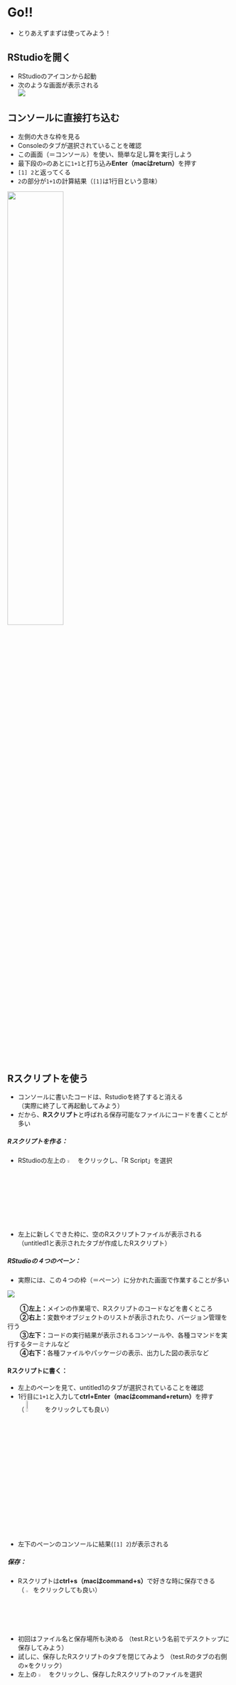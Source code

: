 # Go!! 

- とりあえずまずは使ってみよう！

## RStudioを開く

- RStudioのアイコンから起動
- 次のような画面が表示される  
![](./img/01_rstudio_start.png)  

## コンソールに直接打ち込む

- 左側の大きな枠を見る  
- Consoleのタブが選択されていることを確認
- この画面（＝コンソール）を使い、簡単な足し算を実行しよう
- 最下段の`>`のあとに`1+1`と打ち込み**Enter（macはreturn）**を押す
- `[1] 2`と返ってくる
- `2`の部分が`1+1`の計算結果（`[1]`は1行目という意味）

<div align="center">
<img src="./img/01_betauchi.png" width="50%">
</div>


## Rスクリプトを使う

- コンソールに書いたコードは、Rstudioを終了すると消える  
（実際に終了して再起動してみよう）  
- だから、**Rスクリプト**と呼ばれる保存可能なファイルにコードを書くことが多い

##### Rスクリプトを作る：{-}
- RStudioの左上の <img src="./img/01_create.png" width="4%"> 
をクリックし、「R Script」を選択
- 左上に新しくできた枠に、空のRスクリプトファイルが表示される  
（untitled1と表示されたタブが作成したRスクリプト）


##### RStudioの４つのペーン：{-}
- 実際には、この４つの枠（＝ペーン）に分かれた画面で作業することが多い

![](./img/01_rstudio_4pane.png)  
  
  　　**①左上：**メインの作業場で、Rスクリプトのコードなどを書くところ  
  　　**②右上：**変数やオブジェクトのリストが表示されたり、バージョン管理を行う  
  　　**③左下：**コードの実行結果が表示されるコンソールや、各種コマンドを実行するターミナルなど  
  　　**④右下：**各種ファイルやパッケージの表示、出力した図の表示など  

#### Rスクリプトに書く：{-}
- 左上のペーンを見て、untitled1のタブが選択されていることを確認
- 1行目に`1+1`と入力して**ctrl+Enter（macはcommand+return）**を押す  
 （ <img src="./img/01_run.png" width="8%"> をクリックしても良い）
- 左下のペーンのコンソールに結果(`[1] 2`)が表示される

##### 保存：{-}

- Rスクリプトは**ctrl+s（macはcommand+s）**で好きな時に保存できる  
（ <img src="./img/01_save.png" width="2.5%"> をクリックしても良い）
- 初回はファイル名と保存場所も決める
（test.Rという名前でデスクトップに保存してみよう）
- 試しに、保存したRスクリプトのタブを閉じてみよう
（test.Rのタブの右側の×をクリック）
- 左上の <img src="./img/01_open.png" width="4%"> をクリックし、保存したRスクリプトのファイルを選択   
（つまり、デスクトップにあるtest.Rを選択）
- Rスクリプトが先ほど保存した状態で開く 
  
##### さらに書く！：{-}  

- 続けて、簡単な引き算を実行しよう
- 2行目に`5-2`と入力する
- 2行目にカーソルを合わせて**ctrl+Enter**を押す
- 2行目の計算結果(`[1] 3`)が表示される
- 1行目にカーソルを合わせて**ctrl+Enter**を押す
- 1行目の計算結果(`[1] 2`)が表示される
- つまり、実行したい行にカーソルを合わせて**ctrl+Enter**を押せば良い
- 全ての行を一括で実行したいなら**ctrl+shift+Enter（macはcommand+shift+return）**
- 一部分だけ実行したいなら、下図のように実行したい行だけ選択して**ctrl+Enter**  
  
<div align="center">
<img src="./img/01_ichibu.png" width="10%">
</div>  
  
##### Rスクリプトを使うメリット：{-}
1. コードが保存できる（毎回書き直さなくて良い！）
1. 長く複雑なコードを書いたり、管理するのが楽  
1. 他の人に配布できる（分析を再現してもらいやすい）  
などなど...

## プロジェクト管理  
  
- 研究プロジェクトが進むと、ひとつのRスクリプトだけでは管理しきれなくなる
- **プロジェクト**を使えば、複数のRスクリプトや関連データなどを一つのフォルダにまとめて効率よく管理できる

##### プロジェクトの作成： {-}

- 左上の <img src="./img/01_project1.png" width="3%"> をクリックし、「New Directry」→「New Project」の順に選択  
- 次の画面で<u>①プロジェクト名</u>と、その<u>②作成場所</u>を指定して<u>③「Create Project」</u>  
  
<div align="center">
<img src="./img/01_project2.png" width="45%">
</div>  

- 指定した場所に、指定したプロジェクト名のフォルダができているのを確認しよう
- そのフォルダの中に`プロジェクト名.Rproj`というファイルができているのを確認しよう
- 以下は、macで`Document`フォルダ内に`sugoi_project`というプロジェクトを作った例  
  
<div align="center">
<img src="./img/01_project3.png" width="45%">
</div>  
  
- 初めはご利益がわかりにくいが、研究プロジェクトごとにプロジェクトを作るクセをつけよう
- そして、次の心得に従い、プロジェクト上で作業をするようにしよう！

1. 毎回`プロジェクト名.Rproj`をダブルクリックしてRstudioを起動
1. 関連するファイルはプロジェクト名のフォルダにまとめて一元管理  


##### 練習問題 {-}  
- 自分の好きな場所に`zemi`という名前のプロジェクトを作る
- 指定した場所に`zemi`というフォルダができているのを確認する
- フォルダの中に`zemi.Rproj`というファイルが出来ているのを確認
  
<br>
**※ 今後は、この`zemi`プロジェクトで作業していることを前提に解説する**
